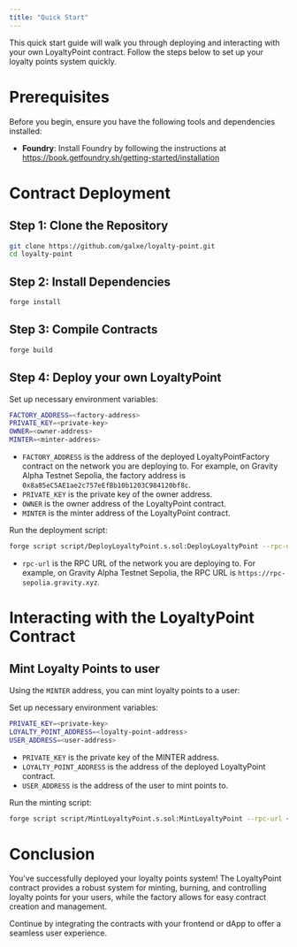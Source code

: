 ```yaml
---
title: "Quick Start"
---
```


This quick start guide will walk you through deploying and interacting with your own LoyaltyPoint contract. Follow the steps below to set up your loyalty points system quickly.

# **Prerequisites**

Before you begin, ensure you have the following tools and dependencies installed:

- **Foundry**: Install Foundry by following the instructions at https://book.getfoundry.sh/getting-started/installation

# **Contract Deployment**

## **Step 1: Clone the Repository**

```bash
git clone https://github.com/galxe/loyalty-point.git
cd loyalty-point
```

## **Step 2: Install Dependencies**

```bash
forge install
```

## **Step 3: Compile Contracts**

```bash
forge build
```

## **Step 4: Deploy your own LoyaltyPoint**

Set up necessary environment variables:

```bash
FACTORY_ADDRESS=<factory-address>
PRIVATE_KEY=<private-key>
OWNER=<owner-address>
MINTER=<minter-address>
```

- `FACTORY_ADDRESS` is the address of the deployed LoyaltyPointFactory contract on the network you are deploying to. For example, on Gravity Alpha Testnet Sepolia, the factory address is `0x8a85eC5AE1ae2c757eEfBb10b1203C984120bf8c`.
- `PRIVATE_KEY` is the private key of the owner address.
- `OWNER` is the owner address of the LoyaltyPoint contract.
- `MINTER` is the minter address of the LoyaltyPoint contract.

Run the deployment script:

```bash
forge script script/DeployLoyaltyPoint.s.sol:DeployLoyaltyPoint --rpc-url <rpc-url> --broadcast
```

- `rpc-url` is the RPC URL of the network you are deploying to. For example, on Gravity Alpha Testnet Sepolia, the RPC URL is `https://rpc-sepolia.gravity.xyz`.

# **Interacting with the LoyaltyPoint Contract**

## **Mint Loyalty Points to user**

Using the `MINTER` address, you can mint loyalty points to a user:

Set up necessary environment variables:

```bash
PRIVATE_KEY=<private-key>
LOYALTY_POINT_ADDRESS=<loyalty-point-address>
USER_ADDRESS=<user-address>
```

- `PRIVATE_KEY` is the private key of the MINTER address.
- `LOYALTY_POINT_ADDRESS` is the address of the deployed LoyaltyPoint contract.
- `USER_ADDRESS` is the address of the user to mint points to.

Run the minting script:

```bash
forge script script/MintLoyaltyPoint.s.sol:MintLoyaltyPoint --rpc-url <rpc-url> --broadcast
```

# **Conclusion**

You've successfully deployed your loyalty points system! The LoyaltyPoint contract provides a robust system for minting, burning, and controlling loyalty points for your users, while the factory allows for easy contract creation and management.

Continue by integrating the contracts with your frontend or dApp to offer a seamless user experience.
